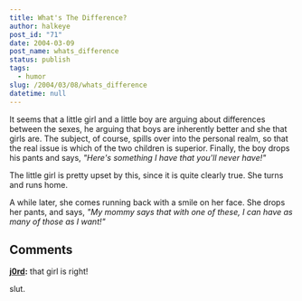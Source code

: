 ```yaml
---
title: What's The Difference?
author: halkeye
post_id: "71"
date: 2004-03-09
post_name: whats_difference
status: publish
tags:
  - humor
slug: /2004/03/08/whats_difference
datetime: null
---
```


It seems that a little girl and a little boy are arguing about differences between the sexes, he arguing that boys are inherently better and she that girls are. The subject, of course, spills over into the personal realm, so that the real issue is which of the two children is superior. Finally, the boy drops his pants and says, _"Here's something I have that you'll never have!"_

The little girl is pretty upset by this, since it is quite clearly true. She turns and runs home.

A while later, she comes running back with a smile on her face. She drops her pants, and says, _"My mommy says that with one of these, I can have as many of those as I want!"_

## Comments

**[j0rd](#49 "2004-03-10 09:29:56"):** that girl is right!
















slut.

